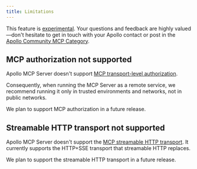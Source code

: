 ```yaml
---
title: Limitations
---
```


<ExperimentalFeature>

This feature is [experimental](/graphos/resources/feature-launch-stages#experimental). Your questions and feedback are highly valued—don't hesitate to get in touch with your Apollo contact or post in the [Apollo Community MCP Category](https://community.apollographql.com/c/mcp-server/41).

</ExperimentalFeature>

## MCP authorization not supported

Apollo MCP Server doesn't support [MCP transport-level authorization](https://modelcontextprotocol.io/specification/2025-03-26/basic/authorization).

Consequently, when running the MCP Server as a remote service, we recommend running it only in trusted environments and networks, not in public networks.

We plan to support MCP authorization in a future release.

## Streamable HTTP transport not supported

Apollo MCP Server doesn't support the [MCP streamable HTTP transport](https://modelcontextprotocol.io/specification/2025-03-26/basic/transports#streamable-http). It currently supports the HTTP+SSE transport that streamable HTTP replaces.

We plan to support the streamable HTTP transport in a future release.
